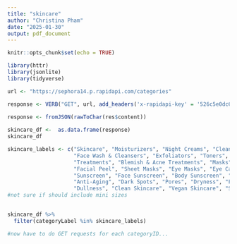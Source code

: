 ---
title: "skincare"
author: "Christina Pham"
date: "2025-01-30"
output: pdf_document
---

```{r setup, include=FALSE}
knitr::opts_chunk$set(echo = TRUE)
```

```{r}
library(httr)
library(jsonlite)
library(tidyverse)
```

```{r}

url <- "https://sephora14.p.rapidapi.com/categories"

response <- VERB("GET", url, add_headers('x-rapidapi-key' = '526c5e0dc6msh087f830c8e919e9p1e88d8jsnaf27c82584b0', 'x-rapidapi-host' = 'sephora14.p.rapidapi.com'), content_type("application/octet-stream"))

response <- fromJSON(rawToChar(res$content))
 
skincare_df <-  as.data.frame(response)
skincare_df

skincare_labels <- c("Skincare", "Moisturizers", "Night Creams", "Cleansers", "Face Cleansers", 
                     "Face Wash & Cleansers", "Exfoliators", "Toners", "Face Serums", 
                     "Treatments", "Blemish & Acne Treatments", "Masks", "Face Masks", 
                     "Facial Peel", "Sheet Masks", "Eye Masks", "Eye Care", "Eye Creams & Treatments", 
                     "Sunscreen", "Face Sunscreen", "Body Sunscreen", "Acne & Blemishes", 
                     "Anti-Aging", "Dark Spots", "Pores", "Dryness", "Fine Lines & Wrinkles", 
                     "Dullness", "Clean Skincare", "Vegan Skincare", "Skincare Value & Gift Sets")
#not sure if should include mini sizes

  
skincare_df %>% 
  filter(categoryLabel %in% skincare_labels)

#now have to do GET requests for each categoryID...

```
